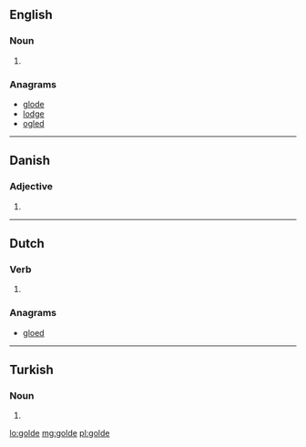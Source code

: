 ==English==

===Noun===
{{en-noun}}

# {{archaic spelling of|gold|lang=en}}

===Anagrams===
* [[glode#English|glode]]
* [[lodge#English|lodge]]
* [[ogled#English|ogled]]

----

==Danish==

===Adjective===
{{head|da|adjective form}}

# {{form of|definite and plural|gold|lang=da}}

----

==Dutch==

===Verb===
{{nl-verb-form}}

# {{nl-verb form of|n=sg|t=past|m=subj|gelden}}

===Anagrams===
* [[gloed#Dutch|gloed]]

----

==Turkish==

===Noun===
{{head|tr|noun form}}

# {{inflection of|gol||loc|s|lang=tr}}

[[lo:golde]]
[[mg:golde]]
[[pl:golde]]